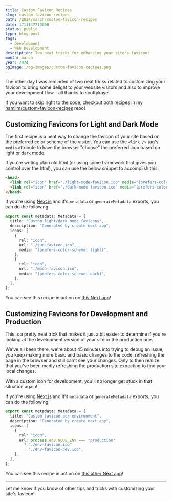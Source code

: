 ```yaml
---
title: Custom Favicon Recipes
slug: custom-favicon-recipes
path: /2024/march/custom-favicon-recipes
date: 1711147710000
status: public
type: blog-post
tags:
  - Development
  - Web Development
description: Two neat tricks for enhancing your site's favicon!
month: march
year: 2024
ogImage: /og-images/custom-favicon-recipes.png
---
```



The other day I was reminded of two neat tricks related to customizing your favicon to bring some delight to your website visitors and also to improve your development flow - all thanks to <TwitterMention>scottykaye</TwitterMention>!

<Callout>

If you want to skip right to the code, checkout both recipes in my [hamlim/custom-favicon-recipes](https://github.com/hamlim/custom-favicons-recipes) repo!

</Callout>

## Customizing Favicons for Light and Dark Mode

The first recipe is a neat way to change the favicon of your site based on the preferred color scheme of the visitor. You can use the `<link />` tag's `media` attribute
to have the browser "choose" the preferred icon based on light or dark mode.

If you're writing plain old html (or using some framework that gives you control over the html), you can use the below snippet to accomplish this:

```html
<head>
  <link rel="icon" href="./light-mode-favicon.ico" media="(prefers-color-scheme: light)" />
  <link rel="icon" href="./dark-mode-favicon.ico" media="(prefers-color-scheme: dark)" />
</head>
```

If you're using [Next.js](https://nextjs.org/) and it's `metadata` or `generateMetadata` exports, you can do the following:

```ts
export const metadata: Metadata = {
  title: "Custom light/dark mode favicons",
  description: "Generated by create next app",
  icons: [
    {
      rel: "icon",
      url: "./sun-favicon.ico",
      media: "(prefers-color-scheme: light)",
    },
    {
      rel: "icon",
      url: "./moon-favicon.ico",
      media: "(prefers-color-scheme: dark)",
    },
  ],
};
```

You can see this recipe in action on [this Next app](https://github.com/hamlim/custom-favicons-recipes/blob/main/apps/light-dark-favicons/app/layout.tsx)!

## Customizing Favicons for Development and Production

This is a pretty neat trick that makes it just a bit easier to determine if you're looking at the development version of your site or the production one.

We've all been there, we're about 45 minutes into trying to debug an issue, you keep making more basic and basic changes to the code, refreshing the page
in the browser and still can't see your changes. Only to then realize that you've been madly refreshing the production site expecting to find your
local changes.

With a custom icon for development, you'll no longer get stuck in that situation again!

If you're using [Next.js](https://nextjs.org/) and it's `metadata` or `generateMetadata` exports, you can do the following:

```ts
export const metadata: Metadata = {
  title: "Custom favicon per environment",
  description: "Generated by create next app",
  icons: [
    {
      rel: "icon",
      url: process.env.NODE_ENV === "production"
        ? "./env-favicon.ico"
        : "./env-favicon-dev.ico",
    },
  ],
};
```

You can see this recipe in action on [this other Next app](https://github.com/hamlim/custom-favicons-recipes/blob/main/apps/environment-favicons/app/layout.tsx)!

---

Let me know if you know of other tips and tricks with customizing your site's favicon!
